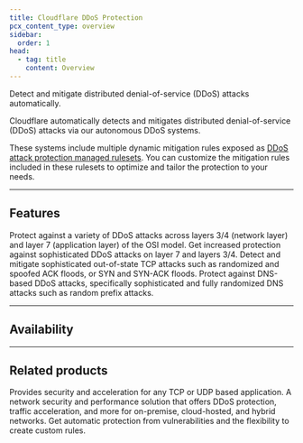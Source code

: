 ```yaml
---
title: Cloudflare DDoS Protection
pcx_content_type: overview
sidebar:
  order: 1
head:
  - tag: title
    content: Overview
---
```



<Description>

Detect and mitigate distributed denial-of-service (DDoS) attacks automatically.
</Description>

<Plan type="all" />

Cloudflare automatically detects and mitigates <GlossaryTooltip term="distributed denial-of-service (DDoS) attack" link="https://www.cloudflare.com/learning/ddos/what-is-a-ddos-attack/">distributed denial-of-service (DDoS) attacks</GlossaryTooltip> via our autonomous DDoS systems.

These systems include multiple dynamic mitigation rules exposed as [DDoS attack protection managed rulesets](/ddos-protection/managed-rulesets/). You can customize the mitigation rules included in these rulesets to optimize and tailor the protection to your needs.

---

## Features

<Feature header="Managed rulesets" href="/ddos-protection/managed-rulesets/">
Protect against a variety of DDoS attacks across layers 3/4 (network layer) and layer 7 (application layer) of the OSI model.
</Feature>

<Feature header="Adaptive DDoS protection" href="/ddos-protection/managed-rulesets/adaptive-protection/">
Get increased protection against sophisticated DDoS attacks on layer 7 and layers 3/4.
</Feature>

<Feature header="Advanced TCP protection" href="/ddos-protection/advanced-ddos-systems/overview/advanced-tcp-protection/">
Detect and mitigate sophisticated out-of-state TCP attacks such as randomized and spoofed ACK floods, or SYN and SYN-ACK floods.
</Feature>

<Feature header="Advanced DNS protection" href="/ddos-protection/advanced-ddos-systems/overview/advanced-dns-protection/">
Protect against DNS-based DDoS attacks, specifically sophisticated and fully randomized DNS attacks such as random prefix attacks.
</Feature>

---

## Availability

<div style="font-size:87%">

<FeatureTable id="security.ddos" />

</div>

---

## Related products

<RelatedProduct header="Spectrum" href="/spectrum/" product="spectrum">
Provides security and acceleration for any TCP or UDP based application.
</RelatedProduct>

<RelatedProduct header="Magic Transit" href="/magic-transit/" product="magic-transit">
A network security and performance solution that offers DDoS protection, traffic acceleration, and more for on-premise, cloud-hosted, and hybrid networks.
</RelatedProduct>

<RelatedProduct header="Web Application Firewall (WAF)" href="/waf/" product="waf">
Get automatic protection from vulnerabilities and the flexibility to create custom rules.
</RelatedProduct>
